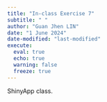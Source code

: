 ```yaml
---
title: "In-class Exercise 7"
subtitle: " "
author: "Guan Jhen LIN"
date: "1 June 2024"
date-modified: "last-modified"
execute: 
  eval: true
  echo: true
  warning: false
  freeze: true
---
```


ShinyApp class.
